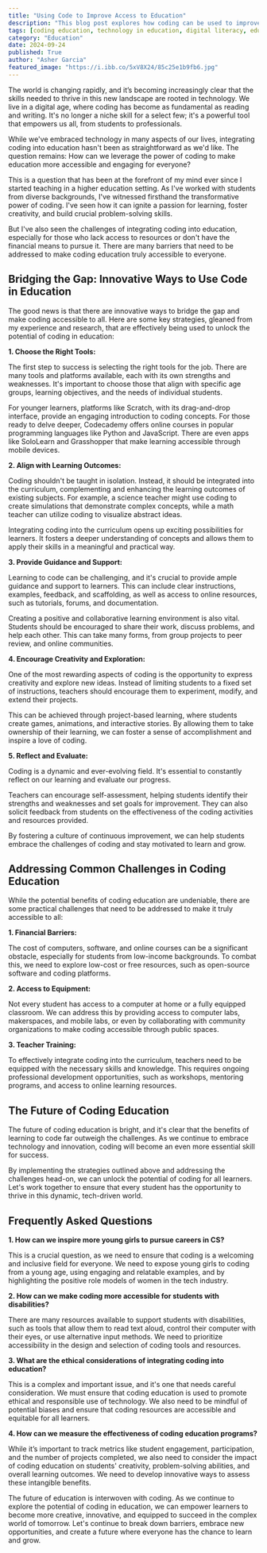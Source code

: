 ```yaml
---
title: "Using Code to Improve Access to Education"
description: "This blog post explores how coding can be used to improve access to education for all learners. It discusses the challenges and opportunities of integrating coding into the curriculum and offers strategies for making it accessible and engaging for everyone."
tags: [coding education, technology in education, digital literacy, educational equity, access to education, learning resources, teaching strategies, STEM education, future of education, innovation]
category: "Education"
date: 2024-09-24
published: True
author: "Asher Garcia"
featured_image: "https://i.ibb.co/5xV8X24/85c25e1b9fb6.jpg"
---
```



The world is changing rapidly, and it’s becoming increasingly clear that the skills needed to thrive in this new landscape are rooted in technology. We live in a digital age, where coding has become as fundamental as reading and writing. It's no longer a niche skill for a select few; it's a powerful tool that empowers us all, from students to professionals. 

While we've embraced technology in many aspects of our lives, integrating coding into education hasn't been as straightforward as we'd like. The question remains: How can we leverage the power of coding to make education more accessible and engaging for everyone?

This is a question that has been at the forefront of my mind ever since I started teaching in a higher education setting. As I've worked with students from diverse backgrounds, I've witnessed firsthand the transformative power of coding.  I've seen how it can ignite a passion for learning, foster creativity, and build crucial problem-solving skills. 

But I've also seen the challenges of integrating coding into education, especially for those who lack access to resources or don't have the financial means to pursue it.  There are many barriers that need to be addressed to make coding education truly accessible to everyone.

## Bridging the Gap: Innovative Ways to Use Code in Education

The good news is that there are innovative ways to bridge the gap and make coding accessible to all.  Here are some key strategies, gleaned from my experience and research, that are effectively being used to unlock the potential of coding in education:

**1.  Choose the Right Tools:** 

The first step to success is selecting the right tools for the job.  There are many tools and platforms available, each with its own strengths and weaknesses.  It's important to choose those that align with specific age groups, learning objectives, and the needs of individual students. 

For younger learners, platforms like Scratch, with its drag-and-drop interface, provide an engaging introduction to coding concepts.  For those ready to delve deeper, Codecademy offers online courses in popular programming languages like Python and JavaScript.  There are even apps like SoloLearn and Grasshopper that make learning accessible through mobile devices.

 **2.  Align with Learning Outcomes:**

Coding shouldn't be taught in isolation.  Instead, it should be integrated into the curriculum, complementing and enhancing the learning outcomes of existing subjects.  For example, a science teacher might use coding to create simulations that demonstrate complex concepts, while a math teacher can utilize coding to visualize abstract ideas. 

Integrating coding into the curriculum opens up exciting possibilities for learners.  It fosters a deeper understanding of concepts and allows them to apply their skills in a meaningful and practical way.

**3.  Provide Guidance and Support:**

Learning to code can be challenging, and it's crucial to provide ample guidance and support to learners.  This can include clear instructions, examples, feedback, and scaffolding, as well as access to online resources, such as tutorials, forums, and documentation.  

Creating a positive and collaborative learning environment is also vital.  Students should be encouraged to share their work, discuss problems, and help each other.  This can take many forms, from group projects to peer review, and online communities. 

**4.  Encourage Creativity and Exploration:**

One of the most rewarding aspects of coding is the opportunity to express creativity and explore new ideas.  Instead of limiting students to a fixed set of instructions, teachers should encourage them to experiment, modify, and extend their projects.  

This can be achieved through project-based learning, where students create games, animations, and interactive stories.  By allowing them to take ownership of their learning, we can foster a sense of accomplishment and inspire a love of coding.

**5.  Reflect and Evaluate:**

Coding is a dynamic and ever-evolving field.  It's essential to constantly reflect on our learning and evaluate our progress.  

Teachers can encourage self-assessment, helping students identify their strengths and weaknesses and set goals for improvement.  They can also solicit feedback from students on the effectiveness of the coding activities and resources provided.  

By fostering a culture of continuous improvement, we can help students embrace the challenges of coding and stay motivated to learn and grow.

##  Addressing Common Challenges in Coding Education

While the potential benefits of coding education are undeniable, there are some practical challenges that need to be addressed to make it truly accessible to all:

**1.  Financial Barriers:**

The cost of computers, software, and online courses can be a significant obstacle, especially for students from low-income backgrounds.  To combat this, we need to explore low-cost or free resources, such as open-source software and coding platforms.

**2.  Access to Equipment:**

Not every student has access to a computer at home or a fully equipped classroom.  We can address this by providing access to computer labs, makerspaces, and mobile labs, or even by collaborating with community organizations to make coding accessible through public spaces.

**3.  Teacher Training:**

To effectively integrate coding into the curriculum, teachers need to be equipped with the necessary skills and knowledge.  This requires ongoing professional development opportunities, such as workshops, mentoring programs, and access to online learning resources.

## The Future of Coding Education

The future of coding education is bright, and it's clear that the benefits of learning to code far outweigh the challenges.  As we continue to embrace technology and innovation, coding will become an even more essential skill for success.

By implementing the strategies outlined above and addressing the challenges head-on, we can unlock the potential of coding for all learners.  Let's work together to ensure that every student has the opportunity to thrive in this dynamic, tech-driven world. 

## Frequently Asked Questions

**1. How can we inspire more young girls to pursue careers in CS?** 

This is a crucial question, as we need to ensure that coding is a welcoming and inclusive field for everyone.  We need to expose young girls to coding from a young age, using engaging and relatable examples, and by highlighting the positive role models of women in the tech industry.  

**2. How can we make coding more accessible for students with disabilities?** 

There are many resources available to support students with disabilities, such as tools that allow them to read text aloud, control their computer with their eyes, or use alternative input methods.  We need to prioritize accessibility in the design and selection of coding tools and resources. 

**3. What are the ethical considerations of integrating coding into education?**

This is a complex and important issue, and it's one that needs careful consideration.  We must ensure that coding education is used to promote ethical and responsible use of technology.  We also need to be mindful of potential biases and ensure that coding resources are accessible and equitable for all learners.

**4. How can we measure the effectiveness of coding education programs?**

While it’s important to track metrics like student engagement, participation, and the number of projects completed, we also need to consider the impact of coding education on students' creativity, problem-solving abilities, and overall learning outcomes.  We need to develop innovative ways to assess these intangible benefits.

The future of education is interwoven with coding.  As we continue to explore the potential of coding in education, we can empower learners to become more creative, innovative, and equipped to succeed in the complex world of tomorrow. Let's continue to break down barriers, embrace new opportunities, and create a future where everyone has the chance to learn and grow.
